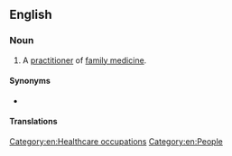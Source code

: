 ==English==
{{wikipedia}}

===Noun===
{{en-noun}}

# A [[practitioner]] of [[family medicine]].

====Synonyms====
* {{l|en|general practitioner}}

====Translations====
{{trans-see|practitioner of family medicine|general practitioner}}

{{C|en|Family}}

[[Category:en:Healthcare occupations]]
[[Category:en:People]]